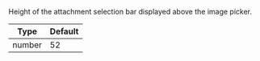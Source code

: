 Height of the attachment selection bar displayed above the image picker.

| Type | Default |
| - | - |
| number | 52 |